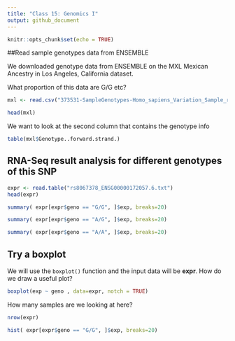 ```yaml
---
title: "Class 15: Genomics I"
output: github_document
---
```


```r
knitr::opts_chunk$set(echo = TRUE)
```

##Read sample genotypes data from ENSEMBLE 

We downloaded genotype data from ENSEMBLE on the MXL Mexican Ancestry in Los Angeles, California dataset.

What proportion of this data are G/G etc? 

```r
mxl <- read.csv("373531-SampleGenotypes-Homo_sapiens_Variation_Sample_rs8069176.csv")

head(mxl)
```

We want to look at the second column that contains the genotype info

```r
table(mxl$Genotype..forward.strand.)
```

## RNA-Seq result analysis for different genotypes of this SNP

```r
expr <- read.table("rs8067378_ENSG00000172057.6.txt")
head(expr)
```

```r
summary( expr[expr$geno == "G/G", ]$exp, breaks=20)
```

```r
summary( expr[expr$geno == "A/G", ]$exp, breaks=20)
```

```r
summary( expr[expr$geno == "A/A", ]$exp, breaks=20)
```

## Try a boxplot
 
We will use the `boxplot()` function and the input data will be **expr**.
How do we draw a useful plot? 

```r
boxplot(exp ~ geno , data=expr, notch = TRUE)
```

How many samples are we looking at here?
```r
nrow(expr)
```



```r
hist( expr[expr$geno == "G/G", ]$exp, breaks=20)
```





